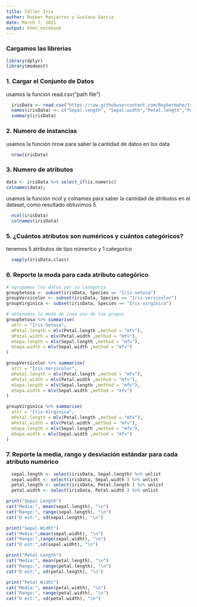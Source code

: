 ```yaml
---
title: Taller Iris
author: Royber Manjarrez y Gustavo Garcia
date: March 7, 2021
output: html_notebook
---
```

### Cargamos las librerias

```r
library(dplyr)
library(modeest)
```

### 1. Cargar el Conjunto de Datos

usamos la funcion read.csv("path file")
```r
  irisData <- read.csv("https://raw.githubusercontent.com/Roybermahe/train-with-iris/main/iris%20(3).data", header = FALSE, stringsAsFactors = TRUE)
  names(irisData) <- c("Sepal.length", "Sepal.width","Petal.length","Petal.width", "Species")
  summary(irisData)
```
### 2. Numero de instancias

usamos la función nrow para saber la cantidad de datos en los data

```r
  nrow(irisData)
```
### 3. Numero de atributos
```r
data <- irisData %>% select_if(is.numeric)
colnames(data);
```
usamos la función ncol y colnames para saber la cantidad de atributos en el dataset, como resultado obtuvimos 5
```r
  ncol(irisData)
  colnames(irisData)
```
### 5. ¿Cuántos atributos son numéricos y cuántos categóricos?

tenemos 5 atributos de tipo númerico y 1 categorico
```r
  sapply(irisData,class)
```
### 6. Reporte la moda para cada atributo categórico

```r
# agrupamos los datos por su categoria
groupSetosa <- subset(irisData, Species == "Iris-setosa")
groupVersicolor <- subset(irisData, Species == "Iris-versicolor")
groupVirginica <- subset(irisData, Species == "Iris-virginica")

# obtenemos la moda de cada uno de los grupos
groupSetosa %>% summarise(
  attr = "Iris-Setosa",
  mPetal.length = mlv(Petal.length ,method = "mfv"),
  mPetal.width = mlv(Petal.width ,method = "mfv"),
  mSepa.length = mlv(Sepal.length ,method = "mfv"),
  mSepa.width = mlv(Sepal.width ,method = "mfv")
)

groupVersicolor %>% summarise(
  attr = "Iris-Versicolor",
  mPetal.length = mlv(Petal.length ,method = "mfv"),
  mPetal.width = mlv(Petal.width ,method = "mfv"),
  mSepa.length = mlv(Sepal.length ,method = "mfv"),
  mSepa.width = mlv(Sepal.width ,method = "mfv")
)

groupVirginica %>% summarise(
  attr = "Iris-Virginica",
  mPetal.length = mlv(Petal.length ,method = "mfv"),
  mPetal.width = mlv(Petal.width ,method = "mfv"),
  mSepa.length = mlv(Sepal.length ,method = "mfv"),
  mSepa.width = mlv(Sepal.width ,method = "mfv")
)
```

### 7. Reporte la media, rango y desviación estándar para cada atributo numérico

```r
  sepal.length <- select(irisData, Sepal.length) %>% unlist
  sepal.widht <- select(irisData, Sepal.width ) %>% unlist
  petal.length <- select(irisData, Petal.length ) %>% unlist
  petal.width <- select(irisData, Petal.width ) %>% unlist

print("Sepal Length")
cat("Media:", mean(sepal.length), "\n")
cat("Rango:", range(sepal.length), "\n")
cat("D est:", sd(sepal.length), "\n")

print("Sepal Widht")
cat("Media:",mean(sepal.widht), "\n")
cat("Rango:",range(sepal.widht), "\n")
cat("D est:",sd(sepal.widht), "\n")

print("Petal Length")
cat("Media:", mean(petal.length), "\n")
cat("Rango:", range(petal.length), "\n")
cat("D est:", sd(petal.length), "\n")

print("Petal Widht")
cat("Media:", mean(petal.width), "\n")
cat("Rango:", range(petal.width), "\n")
cat("D est:", sd(petal.width), "\n")
```